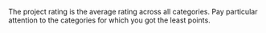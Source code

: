 <Cut title="How can I increase the project's rating?">

The project rating is the average rating across all categories. Pay particular attention to the categories for which you got the least points.

</Cut>